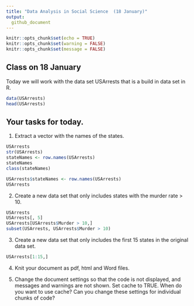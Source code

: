 ```yaml
---
title: "Data Analysis in Social Science  (18 January)"
output:
  github_document
---
```


```r
knitr::opts_chunk$set(echo = TRUE)
knitr::opts_chunk$set(warning = FALSE)
knitr::opts_chunk$set(message = FALSE)

```

## Class on 18 January

Today we will work with the data set USArrests that is a build in data set in R.

```r
data(USArrests)
head(USArrests)
```

## Your tasks for today.

1. Extract a vector with the names of the states.

```r
USArrests
str(USArrests)
stateNames <- row.names(USArrests)
stateNames
class(stateNames)

USArrests$stateNames <- row.names(USArrests)
USArrests
```

2. Create a new data set that only includes states with the murder rate > 10.

```r
USArrests
USArrests[, 5]
USArrests[USArrests$Murder > 10,]
subset(USArrests, USArrests$Murder > 10)

```

3. Create a new data set that only includes the first 15 states in the original data set.

```r
USArrests[1:15,]
```

4. Knit your document as pdf, html and Word files.

5. Change the document settings so that the code is not displayed, and messages and warnings are not shown. Set cache to TRUE. When do you want to use cache? Can you change these settings for individual chunks of code?

